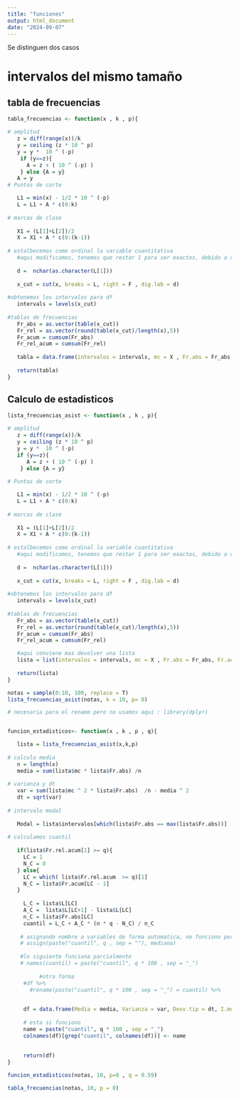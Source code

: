 ```yaml
---
title: "funciones"
output: html_document
date: "2024-09-07"
---
```




Se distinguen dos casos

# intervalos del mismo tamaño

## tabla de frecuencias

```r
 

tabla_frecuencias <- function(x , k , p){

# amplitud  
   z = diff(range(x))/k
   y = ceiling (z * 10 ^ p)
   y = y *  10 ^ (-p) 
    if (y==z){
      A = z + ( 10 ^ (-p) )
    } else {A = y}
   A = y
# Puntos de corte

   L1 = min(x) - 1/2 * 10 ^ (-p)
   L = L1 + A * c(0:k)
   
# marcas de clase
   
   X1 = (L[1]+L[2])/2
   X = X1 + A * c(0:(k-1))
   
# estalbecemos como ordinal la variable cuantitativa
   #aqui modificamos, tenemos que restar 1 para ser exactos, debido a que el punto se cuenta como char, pero no hay problema al parecer si se dan numeros de más
   
   d =  nchar(as.character(L[1]))
   
   x_cut = cut(x, breaks = L, right = F , dig.lab = d)
   
#obtenemos los intervalos para df
   intervals = levels(x_cut)
   
#tablas de frecuencias
   Fr_abs = as.vector(table(x_cut))
   Fr_rel = as.vector(round(table(x_cut)/length(x),5))
   Fr_acum = cumsum(Fr_abs)
   Fr_rel_acum = cumsum(Fr_rel)
   
   tabla = data.frame(intervalos = intervals, mc = X , Fr.abs = Fr_abs, Fr_acum, Fr_rel, Fr_rel_acum)
   
   return(tabla)
}
```


## Calculo de estadisticos

```r


lista_frecuencias_asist <- function(x , k , p){

# amplitud  
   z = diff(range(x))/k
   y = ceiling (z * 10 ^ p)
   y = y *  10 ^ (-p) 
   if (y==z){
      A = z + ( 10 ^ (-p) )
    } else {A = y}
   
# Puntos de corte

   L1 = min(x) - 1/2 * 10 ^ (-p)
   L = L1 + A * c(0:k)
   
# marcas de clase
   
   X1 = (L[1]+L[2])/2
   X = X1 + A * c(0:(k-1))
   
# estalbecemos como ordinal la variable cuantitativa
   #aqui modificamos, tenemos que restar 1 para ser exactos, debido a que el punto se cuenta como char, pero no hay problema al parecer si se dan numeros de más
   
   d =  nchar(as.character(L[1]))
   
   x_cut = cut(x, breaks = L, right = F , dig.lab = d)
   
#obtenemos los intervalos para df
   intervals = levels(x_cut)
   
#tablas de frecuencias
   Fr_abs = as.vector(table(x_cut))
   Fr_rel = as.vector(round(table(x_cut)/length(x),5))
   Fr_acum = cumsum(Fr_abs)
   Fr_rel_acum = cumsum(Fr_rel)

   #aqui conviene mas devolver una lista   
   lista = list(intervalos = intervals, mc = X , Fr.abs = Fr_abs, Fr.acum = Fr_acum, Fr.rel = Fr_rel, Fr.rel.acum = Fr_rel_acum, L = L )
   
   return(lista)
}
```


```r
notas = sample(0:10, 100, replace = T)
lista_frecuencias_asist(notas, k = 10, p= 0)
```




```r

# necesaria para el rename pero no usamos aqui : library(dplyr)


funcion_estadisticos<- function(x , k , p , q){

   lista = lista_frecuencias_asist(x,k,p)
   
# calculo media
   n = length(x)
   media = sum(lista$mc * lista$Fr.abs) /n
   
# varianza y dt
   var = sum(lista$mc ^ 2 * lista$Fr.abs)  /n - media ^ 2
   dt = sqrt(var)
   
# intervalo modal
   
   Modal = lista$intervalos[which(lista$Fr.abs == max(lista$Fr.abs))]
   
# calculamos cuantil  
   
   if(lista$Fr.rel.acum[1] >= q){
     LC = 1
     N_C = 0
   } else{
     LC = which( lista$Fr.rel.acum  >= q)[1]
     N_C = lista$Fr.acum[LC - 1]
   }
   
     L_C = lista$L[LC]
     A_C =  lista$L[LC+1] - lista$L[LC]  
     n_C = lista$Fr.abs[LC]
     cuantil = L_C + A_C * (n * q - N_C) / n_C
   
    # asignando nombre a variables de forma automatica, no funciono pero tenerlo en cuenta
    # assign(paste("cuantil", q , sep = ""), mediana)
   
    #lo siguiente funciona parcialmente
    # names(cuantil) = paste("cuantil", q * 100 , sep = "_")
     
          #otra forma
     #df %>% 
       #rename(paste("cuantil", q * 100 , sep = "_") = cuantil) %>% 

     
     df = data.frame(Media = media, Varianza = var, Desv.tip = dt, I.modal = Modal, cuantil)
     
     # esta si funciono
     name = paste("cuantil", q * 100 , sep = "_")
     colnames(df)[grep("cuantil", colnames(df))] <- name
     
   
     return(df)
}
```




```r
funcion_estadisticos(notas, 10, p=0 , q = 0.59)

```


```r
tabla_frecuencias(notas, 10, p = 0)
```



